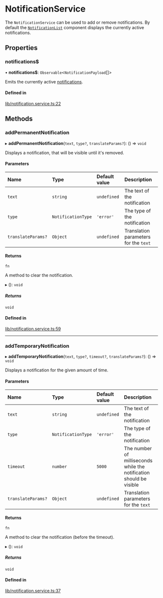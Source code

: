 # NotificationService

The `NotificationService` can be used to add or remove notifications. By default the [`NotificationList`](../components/NotificationListComponent.mdx) component displays the currently active notifications.

## Properties

### notifications$

• **notifications$**: `Observable`<`NotificationPayload`[]\>

Emits the currently active [notifications](https://github.com/GetStream/stream-chat-angular/blob/master/projects/stream-chat-angular/src/lib/notification.service.ts).

#### Defined in

[lib/notification.service.ts:22](https://github.com/GetStream/stream-chat-angular/blob/c5c9ba4/projects/stream-chat-angular/src/lib/notification.service.ts#L22)

## Methods

### addPermanentNotification

▸ **addPermanentNotification**(`text`, `type?`, `translateParams?`): () => `void`

Displays a notification, that will be visible until it's removed.

#### Parameters

| Name | Type | Default value | Description |
| :------ | :------ | :------ | :------ |
| `text` | `string` | `undefined` | The text of the notification |
| `type` | `NotificationType` | `'error'` | The type of the notification |
| `translateParams?` | `Object` | `undefined` | Translation parameters for the `text` |

#### Returns

`fn`

A method to clear the notification.

▸ (): `void`

##### Returns

`void`

#### Defined in

[lib/notification.service.ts:59](https://github.com/GetStream/stream-chat-angular/blob/c5c9ba4/projects/stream-chat-angular/src/lib/notification.service.ts#L59)

___

### addTemporaryNotification

▸ **addTemporaryNotification**(`text`, `type?`, `timeout?`, `translateParams?`): () => `void`

Displays a notification for the given amount of time.

#### Parameters

| Name | Type | Default value | Description |
| :------ | :------ | :------ | :------ |
| `text` | `string` | `undefined` | The text of the notification |
| `type` | `NotificationType` | `'error'` | The type of the notification |
| `timeout` | `number` | `5000` | The number of milliseconds while the notification should be visible |
| `translateParams?` | `Object` | `undefined` | Translation parameters for the `text` |

#### Returns

`fn`

A method to clear the notification (before the timeout).

▸ (): `void`

##### Returns

`void`

#### Defined in

[lib/notification.service.ts:37](https://github.com/GetStream/stream-chat-angular/blob/c5c9ba4/projects/stream-chat-angular/src/lib/notification.service.ts#L37)

